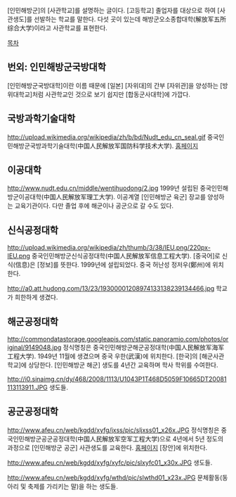 [인민해방군]의 [사관학교]를 설명하는 글이다. [고등학교] 졸업자를 대상으로 하여 [사관생도]를 선발하는 학교를 말한다. 다섯 곳이 있는데 해방군오소종합대학(解放军五所综合大学)이라고 사관학교를 표현한다.

[[목차]]
== 번외: 인민해방군국방대학 ==
[인민해방군국방대학]이란 이름 때문에 [일본] [자위대]의 간부 [자위관]을 양성하는 [방위대학교]처럼 사관학교인 것으로 보기 쉽지만 [합동군사대학]에 가깝다.
== 국방과학기술대학 ==
http://upload.wikimedia.org/wikipedia/zh/b/bd/Nudt_edu_cn_seal.gif
중국인민해방군국방과학기술대학(中国人民解放军国防科学技术大学). [http://www.nudt.edu.cn/ 홈페이지]
== 이공대학 ==
http://www.nudt.edu.cn/middle/wentihuodong/2.jpg
1999년 설립된 중국인민해방군이공대학(中国人民解放军理工大学). 이공계열 [인민해방군 육군] 장교를 양성하는 교육기관이다. 다만 졸업 후에 해군이나 공군으로 갈 수도 있다. 
== 신식공정대학 ==
http://upload.wikimedia.org/wikipedia/zh/thumb/3/38/IEU.png/220px-IEU.png
중국인민해방군신식공정대학(中国人民解放军信息工程大学). [중국어]로 신식(信息)은 [정보]를 뜻한다. 1999년에 설립되었다. 중국 허난성 정저우(鄭州)에 위치한다.

http://a0.att.hudong.com/13/23/19300001208974133138239134466.jpg
학교가 희한하게 생겼다.
== 해군공정대학 ==
http://commondatastorage.googleapis.com/static.panoramio.com/photos/original/9149048.jpg
정식명칭은 중국인민해방군해군공정대학(中国人民解放军海军工程大学). 1949년 11월에 생겼으며 중국 우한(武漢)에 위치한다. [한국]의 [해군사관학교]에 상당한다. [인민해방군 해군] 생도를 4년간 교육하며 학사 학위를 수여한다.

http://i0.sinaimg.cn/dy/468/2008/1113/U1043P1T468D5059F10665DT20081113113911.JPG
생도들.
== 공군공정대학 ==
http://www.afeu.cn/web/kgdd/xyfg/jxss/pic/sljxss01_x26x.JPG
정식명칭은 중국인민해방군공군공정대학(中国人民解放军空军工程大学)으로 4년에서 5년 정도의 과정으로 [인민해방군 공군] 사관생도를 교육한다. [http://www.afeu.cn/web/kgdd/dxgk/gk/ 홈페이지] [장안]에 위치한다.

http://www.afeu.cn/web/kgdd/xyfg/xyfc/pic/slxyfc01_x30x.JPG
생도들.

http://www.afeu.cn/web/kgdd/xyfg/wthd/pic/slwthd01_x23x.JPG
문체활동(동아리 및 축제를 가리키는 말)을 하는 생도들.

